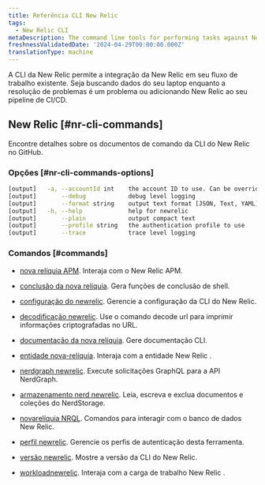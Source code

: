 ```yaml
---
title: Referência CLI New Relic
tags:
  - New Relic CLI
metaDescription: The command line tools for performing tasks against New Relic APIs
freshnessValidatedDate: '2024-04-29T00:00:00.000Z'
translationType: machine
---
```


A CLI da New Relic permite a integração da New Relic em seu fluxo de trabalho existente. Seja buscando dados do seu laptop enquanto a resolução de problemas é um problema ou adicionando New Relic ao seu pipeline de CI/CD.

## New Relic [#nr-cli-commands]

Encontre detalhes sobre os documentos de comando da CLI do New Relic no GitHub.

### Opções [#nr-cli-commands-options]

```bash copyable=false
[output]   -a, --accountId int    the account ID to use. Can be overridden by setting NEW_RELIC_ACCOUNT_ID
[output]       --debug            debug level logging
[output]       --format string    output text format [JSON, Text, YAML] (default "JSON")
[output]   -h, --help             help for newrelic
[output]       --plain            output compact text
[output]       --profile string   the authentication profile to use
[output]       --trace            trace level logging
```

### Comandos [#commands]

* [nova relíquia APM](https://github.com/newrelic/newrelic-cli/blob/master/docs/cli/newrelic_apm.md). Interaja com o New Relic APM.

* [conclusão da nova relíquia](https://github.com/newrelic/newrelic-cli/blob/master/docs/cli/newrelic_completion.md). Gera funções de conclusão de shell.

* [configuração do newrelic](https://github.com/newrelic/newrelic-cli/blob/master/docs/cli/newrelic_config.md). Gerencie a configuração da CLI do New Relic.

* [decodificação newrelic](https://github.com/newrelic/newrelic-cli/blob/master/docs/cli/newrelic_decode.md). Use o comando decode url para imprimir informações criptografadas no URL.

* [documentação da nova relíquia](https://github.com/newrelic/newrelic-cli/blob/master/docs/cli/newrelic_documentation.md). Gere documentação CLI.

* [entidade nova-relíquia](https://github.com/newrelic/newrelic-cli/blob/master/docs/cli/newrelic_entity.md). Interaja com a entidade New Relic .

* [nerdgraph newrelic](https://github.com/newrelic/newrelic-cli/blob/master/docs/cli/newrelic_nerdgraph.md). Execute solicitações GraphQL para a API NerdGraph.

* [armazenamento nerd newrelic](https://github.com/newrelic/newrelic-cli/blob/master/docs/cli/newrelic_nerdstorage.md). Leia, escreva e exclua documentos e coleções do NerdStorage.

* [novarelíquia NRQL](https://github.com/newrelic/newrelic-cli/blob/master/docs/cli/newrelic_nrql.md). Comandos para interagir com o banco de dados New Relic.

* [perfil newrelic](https://github.com/newrelic/newrelic-cli/blob/master/docs/cli/newrelic_profile.md). Gerencie os perfis de autenticação desta ferramenta.

* [versão newrelic](https://github.com/newrelic/newrelic-cli/blob/master/docs/cli/newrelic_version.md). Mostre a versão da CLI do New Relic.

* [workloadnewrelic](https://github.com/newrelic/newrelic-cli/blob/master/docs/cli/newrelic_workload.md). Interaja com a carga de trabalho New Relic .